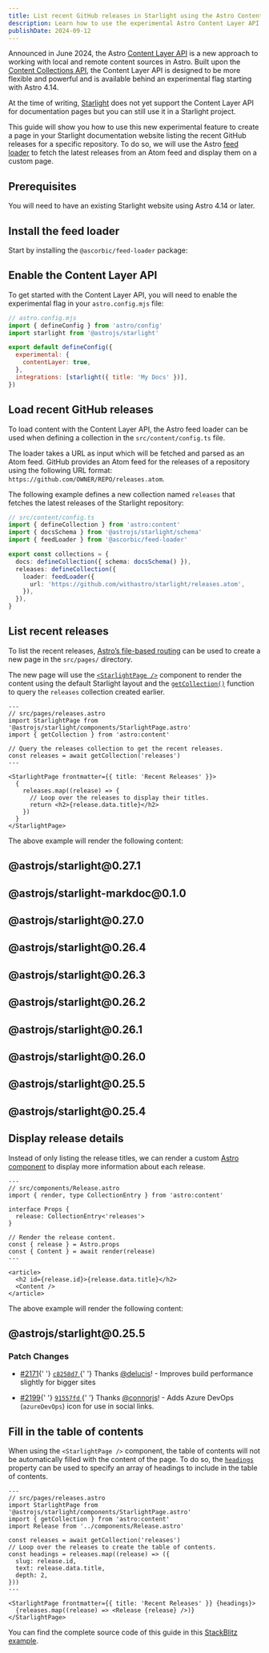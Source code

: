 ```yaml
---
title: List recent GitHub releases in Starlight using the Astro Content Layer API
description: Learn how to use the experimental Astro Content Layer API to list the recent GitHub releases in a Starlight project.
publishDate: 2024-09-12
---
```


Announced in June 2024, the Astro [Content Layer API](https://astro.build/blog/future-of-astro-content-layer/) is a new approach to working with local and remote content sources in Astro.
Built upon the [Content Collections API](https://docs.astro.build/en/guides/content-collections/), the Content Layer API is designed to be more flexible and powerful and is available behind an experimental flag starting with Astro 4.14.

At the time of writing, [Starlight](https://starlight.astro.build) does not yet support the Content Layer API for documentation pages but you can still use it in a Starlight project.

This guide will show you how to use this new experimental feature to create a page in your Starlight documentation website listing the recent GitHub releases for a specific repository.
To do so, we will use the Astro [feed loader](https://github.com/ascorbic/astro-loaders/tree/main/packages/feed) to fetch the latest releases from an Atom feed and display them on a custom page.

## Prerequisites

You will need to have an existing Starlight website using Astro 4.14 or later.

## Install the feed loader

Start by installing the `@ascorbic/feed-loader` package:


<Pkg pkg="@ascorbic/feed-loader" />

## Enable the Content Layer API

To get started with the Content Layer API, you will need to enable the experimental flag in your `astro.config.mjs` file:

```js ins={6-8}
// astro.config.mjs
import { defineConfig } from 'astro/config'
import starlight from '@astrojs/starlight'

export default defineConfig({
  experimental: {
    contentLayer: true,
  },
  integrations: [starlight({ title: 'My Docs' })],
})
```

## Load recent GitHub releases

To load content with the Content Layer API, the Astro feed loader can be used when defining a collection in the `src/content/config.ts` file.

The loader takes a URL as input which will be fetched and parsed as an Atom feed. GitHub provides an Atom feed for the releases of a repository using the following URL format: `https://github.com/OWNER/REPO/releases.atom`.

The following example defines a new collection named `releases` that fetches the latest releases of the Starlight repository:

```ts ins={4,8-12}
// src/content/config.ts
import { defineCollection } from 'astro:content'
import { docsSchema } from '@astrojs/starlight/schema'
import { feedLoader } from '@ascorbic/feed-loader'

export const collections = {
  docs: defineCollection({ schema: docsSchema() }),
  releases: defineCollection({
    loader: feedLoader({
      url: 'https://github.com/withastro/starlight/releases.atom',
    }),
  }),
}
```

## List recent releases

To list the recent releases, [Astro’s file-based routing](https://docs.astro.build/en/basics/astro-pages/#file-based-routing) can be used to create a new page in the `src/pages/` directory.

The new page will use the [`<StarlightPage />`](https://starlight.astro.build/guides/pages/#using-starlights-design-in-custom-pages) component to render the content using the default Starlight layout and the [`getCollection()`](https://docs.astro.build/en/reference/api-reference/#getcollection) function to query the `releases` collection created earlier.

```astro
---
// src/pages/releases.astro
import StarlightPage from '@astrojs/starlight/components/StarlightPage.astro'
import { getCollection } from 'astro:content'

// Query the releases collection to get the recent releases.
const releases = await getCollection('releases')
---

<StarlightPage frontmatter={{ title: 'Recent Releases' }}>
  {
    releases.map((release) => {
      // Loop over the releases to display their titles.
      return <h2>{release.data.title}</h2>
    })
  }
</StarlightPage>
```

The above example will render the following content:


<Example title="Recent Releases">
  <h2>@astrojs/starlight@0.27.1</h2>
  <h2>@astrojs/starlight-markdoc@0.1.0</h2>
  <h2>@astrojs/starlight@0.27.0</h2>
  <h2>@astrojs/starlight@0.26.4</h2>
  <h2>@astrojs/starlight@0.26.3</h2>
  <h2>@astrojs/starlight@0.26.2</h2>
  <h2>@astrojs/starlight@0.26.1</h2>
  <h2>@astrojs/starlight@0.26.0</h2>
  <h2>@astrojs/starlight@0.25.5</h2>
  <h2>@astrojs/starlight@0.25.4</h2>
</Example>

## Display release details

Instead of only listing the release titles, we can render a custom [Astro component](https://docs.astro.build/en/basics/astro-components/) to display more information about each release.

```astro
---
// src/components/Release.astro
import { render, type CollectionEntry } from 'astro:content'

interface Props {
  release: CollectionEntry<'releases'>
}

// Render the release content.
const { release } = Astro.props
const { Content } = await render(release)
---

<article>
  <h2 id={release.id}>{release.data.title}</h2>
  <Content />
</article>
```

The above example will render the following content:

<Example>
  <h2>@astrojs/starlight@0.25.5</h2>
  <h3>Patch Changes</h3>
  <ul>
    <li>
      <p>
        <a href="https://github.com/withastro/starlight/pull/2171">#2171</a>{' '}
        <a href="https://github.com/withastro/starlight/commit/c8258d7ef9264a0f85710d463a83d16013dc1934">
          <code>c8258d7</code>
        </a>{' '}
        <span>
          Thanks <a href="https://github.com/delucis">@delucis</a>! - Improves
          build performance slightly for bigger sites
        </span>
      </p>
    </li>
    <li>
      <p>
        <a href="https://github.com/withastro/starlight/pull/2199">#2199</a>{' '}
        <a href="https://github.com/withastro/starlight/commit/91557fd73a43ab596f0fefb7c9aa0218b9a0b208">
          <code>91557fd</code>
        </a>{' '}
        Thanks <a href="https://github.com/connorjs">@connorjs</a>! - Adds Azure
        DevOps (<code>azureDevOps</code>) icon for use in social links.
      </p>
    </li>
  </ul>
</Example>

## Fill in the table of contents

When using the `<StarlightPage />` component, the table of contents will not be automatically filled with the content of the page.
To do so, the [`headings`](https://starlight.astro.build/guides/pages/#headings) property can be used to specify an array of headings to include in the table of contents.

```astro {8-13} "{headings}"
---
// src/pages/releases.astro
import StarlightPage from '@astrojs/starlight/components/StarlightPage.astro'
import { getCollection } from 'astro:content'
import Release from '../components/Release.astro'

const releases = await getCollection('releases')
// Loop over the releases to create the table of contents.
const headings = releases.map((release) => ({
  slug: release.id,
  text: release.data.title,
  depth: 2,
}))
---

<StarlightPage frontmatter={{ title: 'Recent Releases' }} {headings}>
  {releases.map((release) => <Release {release} />)}
</StarlightPage>
```

You can find the complete source code of this guide in this [StackBlitz example](https://stackblitz.com/edit/github-k3v5rv?file=src%2Fpages%2Freleases.astro).
